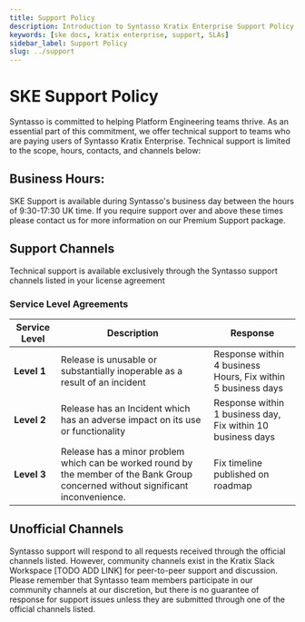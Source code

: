 ```yaml
---
title: Support Policy
description: Introduction to Syntasso Kratix Enterprise Support Policy
keywords: [ske docs, kratix enterprise, support, SLAs]
sidebar_label: Support Policy
slug: ../support
---
```


# SKE Support Policy

Syntasso is committed to helping Platform Engineering teams thrive. As an essential part of this commitment, we offer technical support to teams who are paying users of Syntasso Kratix Enterprise. Technical support is limited to the scope, hours, contacts, and channels below:

## Business Hours: 
SKE Support is available during Syntasso's business day between the hours of 9:30-17:30 UK time. If you require support over and above these times please contact us for more information on our Premium Support package. 

## Support Channels
Technical support is available exclusively through the Syntasso support channels listed in your license agreement

### Service Level Agreements 

| Service Level | Description | Response |
| ----- | ------- |----------- |
| **Level 1** | Release is unusable or substantially inoperable as a result of an incident | Response within 4 business Hours, Fix within 5 business days |
| **Level 2** | Release has an Incident which has an adverse impact on its use or functionality | Response within 1 business day, Fix within 10 business days |
| **Level 3** | Release has a minor problem which can be worked round by the member of the Bank Group concerned without significant inconvenience. | Fix timeline published on roadmap |

## Unofficial Channels

Syntasso support will respond to all requests received through the official channels listed. However, community channels exist in the Kratix Slack Workspace [TODO ADD LINK] for peer-to-peer support and discussion.
Please remember that Syntasso team members participate in our community channels at our discretion, but there is no guarantee of response for support issues unless they are submitted through one of the official channels listed.

